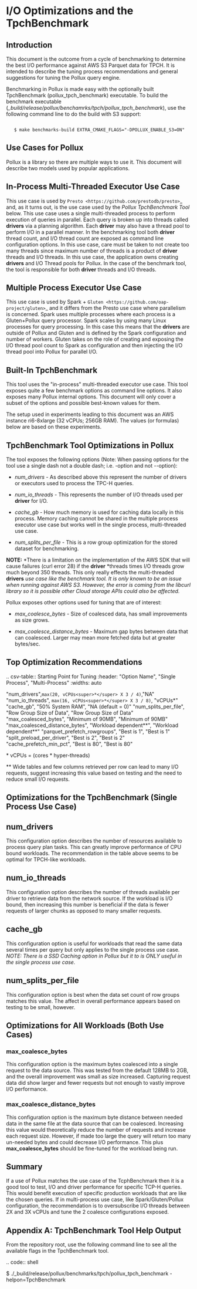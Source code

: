 
# I/O Optimizations and the TpchBenchmark

## Introduction

This document is the outcome from a cycle of benchmarking to determine the best
I/O performance against AWS S3 Parquet data for TPCH. It is intended to describe
the tuning process recommendations and general suggestions for tuning the Pollux
query engine.

Benchmarking in Pollux is made easy with the optionally built TpchBenchmark
(pollux_tpch_benchmark) executable. To build the benchmark executable
(*_build/release/pollux/benchamrks/tpch/pollux_tpch_benchmark*), use the
following command line to do the build with S3 support:

```shell

   $ make benchmarks-build EXTRA_CMAKE_FLAGS="-DPOLLUX_ENABLE_S3=ON"
```


## Use Cases for Pollux


Pollux is a library so there are multiple ways to use it. This document will
describe two models used by popular applications.

## In-Process Multi-Threaded Executor Use Case


This use case is used by `Presto <https://github.com/prestodb/presto>`_ and, as
it turns out, is the use case used by the *Pollux TpchBenchmark Tool* below.
This use case uses a single multi-threaded process to perform execution of
queries in parallel. Each query is broken up into threads called **drivers**
via a planning algorithm.  Each **driver** may also have a thread pool to
perform I/O in a parallel manner. In the benchmarking tool both **driver**
thread count, and I/O thread count are exposed as command line configuration
options. In this use case, care must be taken to not create too many threads
since maximum number of threads is a product of **driver** threads and I/O
threads. In this use case, the application owns creating **drivers** and I/O
Thread pools for Pollux. In the case of the benchmark tool, the tool is
responsible for both **driver** threads and I/O threads.

## Multiple Process Executor Use Case


This use case is used by Spark + `Gluten <https://github.com/oap-project/gluten>`_
and it differs from the Presto use case where parallelism is concerned. Spark
uses multiple processes where each process is a Gluten+Pollux query processor.
Spark scales by using many Linux processes for query processing. In this case
this means that the **drivers** are outside of Pollux and Gluten and is defined
by the Spark configuration and number of workers. Gluten takes on the role of
creating and exposing the I/O thread pool count to Spark as configuration and
then injecting the I/O thread pool into Pollux for parallel I/O.



## Built-In TpchBenchmark


This tool uses the "in-process" multi-threaded executor use case. This tool
exposes quite a few benchmark options as command line options. It also
exposes many Pollux internal options. This document will only cover a subset
of the options and possible best-known values for them.

The setup used in experiments leading to this document was an AWS instance
ri6-8xlarge (32 vCPUs; 256GB RAM). The values (or formulas) below are based on
these experiments.

## TpchBenchmark Tool Optimizations in Pollux


The tool exposes the following options (Note: When passing options for the tool
use a single dash not a double dash; i.e. -option and not --option):

* *num_drivers* - As described above this represent the number of drivers or
  executors used to process the TPC-H queries.

* *num_io_threads* - This represents the number of I/O threads used per
  **driver** for I/O.

* *cache_gb* - How much memory is used for caching data locally in this
  process. Memory caching cannot be shared in the multiple process executor use
  case but works well in the single process, multi-threaded use case.

* *num_splits_per_file* - This is a row group optimization for the stored
  dataset for benchmarking.

**NOTE:** *There is a limitation on the implementation of the AWS SDK that
will cause failures (curl error 28) if the **driver** *threads times I/O threads
grow much beyond 350 threads. This only really effects the multi-threaded
**drivers** *use case like the benchmark tool. It is only known to be an issue
when running against AWS S3. However, the error is coming from the libcurl
library so it is possible other Cloud storage APIs could also be affected.*

Pollux exposes other options used for tuning that are of interest:

* *max_coalesce_bytes* - Size of coalesced data, has small improvements as size
  grows.

* *max_coalesce_distance_bytes* - Maximum gap bytes between data that can
  coalesced. Larger may mean more fetched data but at greater bytes/sec.

## Top Optimization Recommendations


.. csv-table:: Starting Point for Tuning
   :header: "Option Name", "Single Process", "Multi-Process"
   :widths: auto

   "num_drivers",`max(20, vCPUs<super>*</super> X 3 / 4)`,"NA"
   "num_io_threads", `max(16, vCPUs<super>*</super> X 3 / 8)`, "vCPUs*"
   "cache_gb", "50% System RAM", "NA (default = 0)"
   "num_splits_per_file", "Row Group Size of Data", "Row Group Size of Data"
   "max_coalesced_bytes", "Minimum of 90MB", "Minimum of 90MB"
   "max_coalesced_distance_bytes", "Workload dependent**", "Workload dependent**"
   "parquet_prefetch_rowgroups", "Best is 1", "Best is 1"
   "split_preload_per_driver", "Best is 2", "Best is 2"
   "cache_prefetch_min_pct", "Best is 80", "Best is 80"

\*  vCPUs = (cores * hyper-threads)

\*\* Wide tables and few columns retrieved per row can lead to many I/O
requests, suggest increasing this value based on testing and the need to
reduce small I/O requests.

## Optimizations for the TpchBenchmark (Single Process Use Case)


## **num_drivers**


This configuration option describes the number of resources available to
process query plan tasks. This can greatly improve performance of CPU bound
workloads. The recommendation in the table above seems to be optimal for
TPCH-like workloads.

## **num_io_threads**


This configuration option describes the number of threads available per driver
to retrieve data from the network source. If the workload is I/O bound, then
increasing this number is beneficial if the data is fewer requests of larger
chunks as opposed to many smaller requests.

## **cache_gb**


This configuration option is useful for workloads that read the same data
several times per query but only applies to the single process use case.
*NOTE: There is a SSD Caching option in Pollux but it to is ONLY useful in
the single process use case.*

## **num_splits_per_file**


This configuration option is best when the data set count of row groups
matches this value. The affect in overall performance appears based on
testing to be small, however.

## Optimizations for All Workloads (Both Use Cases)


### **max_coalesce_bytes**


This configuration option is the maximum bytes coalesced into a single request
to the data source. This was tested from the default 128MB to 2GB, and the
overall improvement was small as size increased. Capturing request data did
show larger and fewer requests but not enough to vastly improve I/O performance.

### **max_coalesce_distance_bytes**


This configuration option is the maximum byte distance between needed data in
the same file at the data source that can be coalesced. Increasing this value
would theoretically reduce the number of requests and increase each request
size. However, if made too large the query will return too many un-needed bytes
and could decrease I/O performance. This plus __max_coalesce_bytes__ should be
fine-tuned for the workload being run.

## Summary


If a use of Pollux matches the use case of the TcphBenchmark then it is a good
tool to test, I/O and driver performance for specific TCP-H queries. This would
benefit execution of specific production workloads that are like the chosen
queries. If in multi-process use case, like Spark/Gluten/Pollux configuration,
the recommendation is to oversubscribe I/O threads between 2X and 3X vCPUs and
tune the 2 coalesce configurations exposed.


## Appendix A: TpchBenchmark Tool Help Output


From the repository root, use the following command line to see all the
available flags in the TpchBenchmark tool.

.. code:: shell

   $ ./_build/release/pollux/benchmarks/tpch/pollux_tpch_benchmark -helpon=TpchBenchmark
